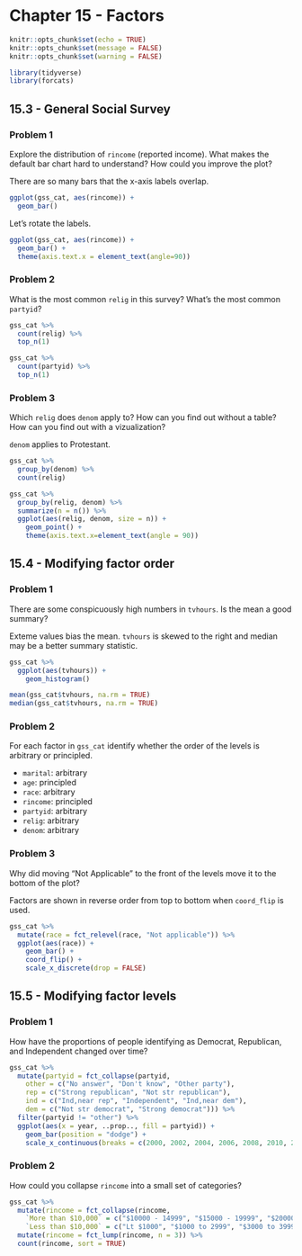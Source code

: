 # Chapter 15 - Factors {-}

```r
knitr::opts_chunk$set(echo = TRUE)
knitr::opts_chunk$set(message = FALSE)
knitr::opts_chunk$set(warning = FALSE)
```

```r
library(tidyverse)
library(forcats)
```


## 15.3 - General Social Survey {-}

### Problem 1 {-}

Explore the distribution of `rincome` (reported income). What makes the default bar chart hard to understand? How could you improve the plot?

There are so many bars that the x-axis labels overlap.

```r
ggplot(gss_cat, aes(rincome)) +
  geom_bar()
```

Let's rotate the labels. 

```r
ggplot(gss_cat, aes(rincome)) +
  geom_bar() +
  theme(axis.text.x = element_text(angle=90))
```

### Problem 2 {-}

What is the most common `relig` in this survey? What's the most common `partyid`?

```r
gss_cat %>%
  count(relig) %>%
  top_n(1)
```

```r
gss_cat %>%
  count(partyid) %>%
  top_n(1)
```

### Problem 3 {-}

Which `relig` does `denom` apply to? How can you find out without a table? How can you find out with a vizualization?

`denom` applies to Protestant. 

```r
gss_cat %>%
  group_by(denom) %>%
  count(relig)
```

```r
gss_cat %>%
  group_by(relig, denom) %>%
  summarize(n = n()) %>%
  ggplot(aes(relig, denom, size = n)) +
    geom_point() +
    theme(axis.text.x=element_text(angle = 90))
```

## 15.4 - Modifying factor order {-}

### Problem 1 {-}

There are some conspicuously high numbers in `tvhours`. Is the mean a good summary?

Exteme values bias the mean. `tvhours` is skewed to the right and median may be a better summary statistic. 

```r
gss_cat %>%
  ggplot(aes(tvhours)) +
    geom_histogram()

mean(gss_cat$tvhours, na.rm = TRUE)
median(gss_cat$tvhours, na.rm = TRUE)
```

### Problem 2 {-}

For each factor in `gss_cat` identify whether the order of the levels is arbitrary or principled. 

* `marital`: arbitrary
* `age`: principled
* `race`: arbitrary
* `rincome`: principled
* `partyid`: arbitrary
* `relig`: arbitrary
* `denom`: arbitrary

### Problem 3 {-}

Why did moving "Not Applicable" to the front of the levels move it to the bottom of the plot?

Factors are shown in reverse order from top to bottom when `coord_flip` is used. 

```r
gss_cat %>%
  mutate(race = fct_relevel(race, "Not applicable")) %>%
  ggplot(aes(race)) +
    geom_bar() +
    coord_flip() +
    scale_x_discrete(drop = FALSE)
```

## 15.5 - Modifying factor levels {-}

### Problem 1 {-}

How have the proportions of people identifying as Democrat, Republican, and Independent changed over time?

```r
gss_cat %>%
  mutate(partyid = fct_collapse(partyid,
    other = c("No answer", "Don't know", "Other party"),
    rep = c("Strong republican", "Not str republican"),
    ind = c("Ind,near rep", "Independent", "Ind,near dem"), 
    dem = c("Not str democrat", "Strong democrat"))) %>%
  filter(partyid != "other") %>%
  ggplot(aes(x = year, ..prop.., fill = partyid)) +
    geom_bar(position = "dodge") +
    scale_x_continuous(breaks = c(2000, 2002, 2004, 2006, 2008, 2010, 2012, 2014))
```

### Problem 2 {-}

How could you collapse `rincome` into a small set of categories?

```r
gss_cat %>%
  mutate(rincome = fct_collapse(rincome, 
    `More than $10,000` = c("$10000 - 14999", "$15000 - 19999", "$20000 - 24999", "$25000 or more"),
    `Less than $10,000` = c("Lt $1000", "$1000 to 2999", "$3000 to 3999", "$4000 to 4999", "$5000 to 5999", "$6000 to 6999", "$7000 to 7999", "$8000 to 9999"))) %>%
  mutate(rincome = fct_lump(rincome, n = 3)) %>%
  count(rincome, sort = TRUE)
```
